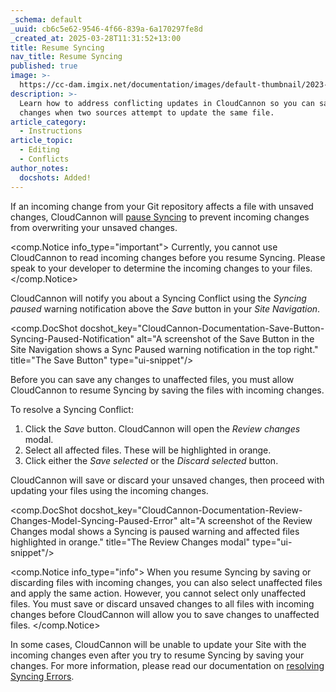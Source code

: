 ```yaml
---
_schema: default
_uuid: cb6c5e62-9546-4f66-839a-6a170297fe8d
_created_at: 2025-03-28T11:31:52+13:00
title: Resume Syncing
nav_title: Resume Syncing
published: true
image: >-
  https://cc-dam.imgix.net/documentation/images/default-thumbnail/2023-Q4/CloudCannon-Documentation-Thumbnail.png
description: >-
  Learn how to address conflicting updates in CloudCannon so you can save your
  changes when two sources attempt to update the same file.
article_category:
  - Instructions
article_topic:
  - Editing
  - Conflicts
author_notes:
  docshots: Added!
---
```

If an incoming change from your Git repository affects a file with unsaved changes, CloudCannon will [pause Syncing](/documentation/articles/why-is-syncing-paused/) to prevent incoming changes from overwriting your unsaved changes.

<comp.Notice info_type="important">
  Currently, you cannot use CloudCannon to read incoming changes before you resume Syncing. Please speak to your developer to determine the incoming changes to your files.
</comp.Notice>

CloudCannon will notify you about a Syncing Conflict using the *Syncing paused* warning notification above the *Save* button in your *Site Navigation*.

<comp.DocShot docshot_key="CloudCannon-Documentation-Save-Button-Syncing-Paused-Notification" alt="A screenshot of the Save Button in the Site Navigation shows a Sync Paused warning notification in the top right." title="The Save Button" type="ui-snippet"/>

Before you can save any changes to unaffected files, you must allow CloudCannon to resume Syncing by saving the files with incoming changes.

To resolve a Syncing Conflict:

1. Click the *Save* button. CloudCannon will open the *Review changes* modal.
2. Select all affected files. These will be highlighted in orange.
3. Click either the *Save selected* or the *Discard selected* button.

CloudCannon will save or discard your unsaved changes, then proceed with updating your files using the incoming changes.

<comp.DocShot docshot_key="CloudCannon-Documentation-Review-Changes-Model-Syncing-Paused-Error" alt="A screenshot of the Review Changes modal shows a Syncing is paused warning and affected files highlighted in orange." title="The Review Changes modal" type="ui-snippet"/>

<comp.Notice info_type="info">
  When you resume Syncing by saving or discarding files with incoming changes, you can also select unaffected files and apply the same action. However, you cannot select only unaffected files. You must save or discard unsaved changes to all files with incoming changes before CloudCannon will allow you to save changes to unaffected files.
</comp.Notice>

In some cases, CloudCannon will be unable to update your Site with the incoming changes even after you try to resume Syncing by saving your changes. For more information, please read our documentation on [resolving Syncing Errors](/documentation/articles/resolve-syncing-conflicts/).